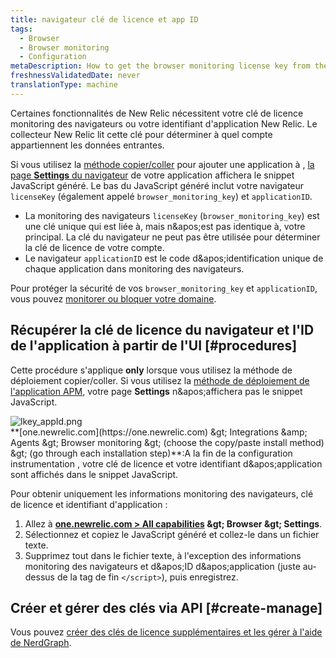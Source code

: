 ```yaml
---
title: navigateur clé de licence et app ID
tags:
  - Browser
  - Browser monitoring
  - Configuration
metaDescription: How to get the browser monitoring license key from the UI.
freshnessValidatedDate: never
translationType: machine
---
```


Certaines fonctionnalités de New Relic nécessitent votre clé de licence monitoring des navigateurs ou votre identifiant d&apos;application New Relic. Le collecteur New Relic lit cette clé pour déterminer à quel compte appartiennent les données entrantes.

Si vous utilisez la [méthode copier/coller](/docs/browser/new-relic-browser/installation-configuration/adding-apps-new-relic-browser#copy-paste-app) pour ajouter une application à <InlinePopover type="browser" />, [la page <DNT>**Settings**</DNT> du navigateur](/docs/browser/new-relic-browser/installation-configuration/browser-settings-ui-options-browser-monitoring) de votre application affichera le snippet JavaScript généré. Le bas du JavaScript généré inclut votre navigateur `licenseKey` (également appelé `browser_monitoring_key`) et `applicationID`.

* La monitoring des navigateurs `licenseKey` (`browser_monitoring_key`) est une clé unique qui est liée à, mais n&amp;apos;est pas identique à, votre <InlinePopover type="licenseKey" />principal. La clé du navigateur ne peut pas être utilisée pour déterminer la clé de licence de votre compte.
* Le navigateur `applicationID` est le code d&amp;apos;identification unique de chaque application dans monitoring des navigateurs.

Pour protéger la sécurité de vos `browser_monitoring_key` et `applicationID`, vous pouvez [monitorer ou bloquer votre domaine](/docs/browser/new-relic-browser/installation-configuration/monitor-or-block-specific-domains).

## Récupérer la clé de licence du navigateur et l&apos;ID de l&apos;application à partir de l&apos;UI [#procedures]

Cette procédure s&apos;applique <DNT>**only**</DNT> lorsque vous utilisez la méthode de déploiement copier/coller. Si vous utilisez la [méthode de déploiement de l&apos;application APM](/docs/browser/new-relic-browser/installation-configuration/adding-apps-new-relic-browser), votre page <DNT>**Settings**</DNT> n&amp;apos;affichera pas le snippet JavaScript.

<img title="lkey_appId.png" alt="lkey_appId.png" src="/images/browser_screenshot-crop_license-app-key.webp" />

<figcaption>
  <DNT>**[one.newrelic.com](https://one.newrelic.com) &amp;gt; Integrations &amp;amp; Agents &amp;gt; Browser monitoring &amp;gt; (choose the copy/paste install method) &amp;gt; (go through each installation step)**</DNT>:A la fin de la configuration instrumentation , votre clé de licence et votre identifiant d&amp;apos;application sont affichés dans le snippet JavaScript.
</figcaption>

Pour obtenir uniquement les informations monitoring des navigateurs, clé de licence et identifiant d&apos;application :

1. Allez à <DNT>**[one.newrelic.com &gt; All capabilities](https://one.newrelic.com/all-capabilities) &amp;gt; Browser &amp;gt; Settings**</DNT>.
2. Sélectionnez et copiez le JavaScript généré et collez-le dans un fichier texte.
3. Supprimez tout dans le fichier texte, à l&apos;exception des informations monitoring des navigateurs <InlinePopover type="licenseKey" />et d&amp;apos;ID d&amp;apos;application (juste au-dessus de la tag de fin `</script>`), puis enregistrez.

## Créer et gérer des clés via API [#create-manage]

Vous pouvez [créer des clés de licence supplémentaires et les gérer à l&apos;aide de NerdGraph](/docs/apis/nerdgraph/examples/use-nerdgraph-manage-license-keys-personal-api-keys).